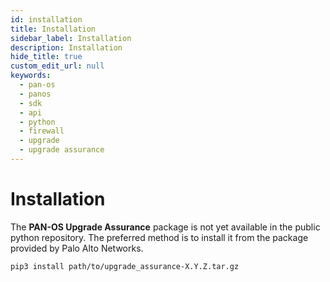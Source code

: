 ```yaml
---
id: installation
title: Installation
sidebar_label: Installation
description: Installation
hide_title: true
custom_edit_url: null
keywords:
  - pan-os
  - panos
  - sdk
  - api
  - python
  - firewall
  - upgrade
  - upgrade assurance
---
```


# Installation

The **PAN-OS Upgrade Assurance** package is not yet available in the public python repository. The preferred method is to install it from the package provided by Palo Alto Networks.

``` console
pip3 install path/to/upgrade_assurance-X.Y.Z.tar.gz
```
